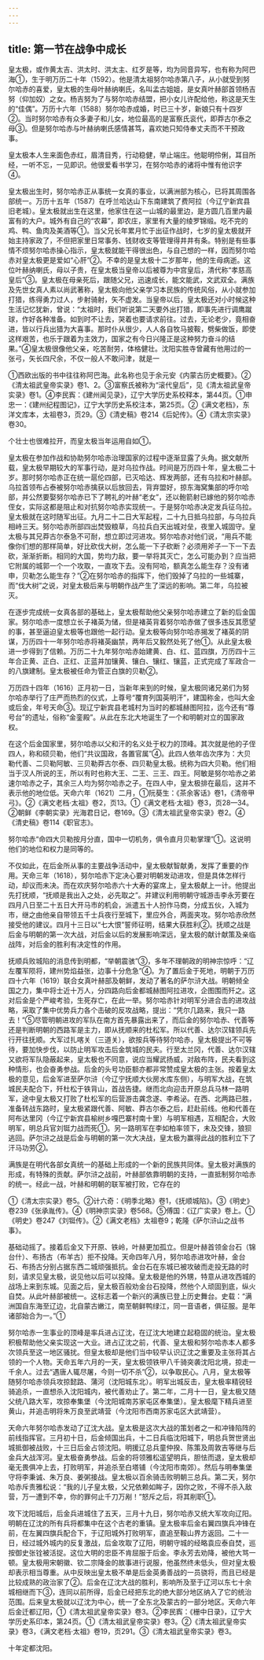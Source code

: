 ```yaml
---
---
---
```

title: 第一节在战争中成长
---



皇太极，或作黄太吉、洪太时、洪太主、红歹是等，均为同音异写，也有称为阿巴海①，生于明万历二十年（1592）。他是清太祖努尔哈赤第八子，从小就受到努尔哈赤的喜爱，皇太极的生母叶赫纳喇氏，名叫孟古姐姐，是女真叶赫部首领杨吉努（仰加奴）之女。杨吉努为了与努尔哈赤结盟，把小女儿许配给他，称这是天生的“佳偶”。万历十六年（1588）努尔哈赤成婚，时已三十岁，新娘只有十四岁②。当时努尔哈赤有众多妻子和儿女，地位最高的是富察氏衮代，即莽古尔泰之母③。但是努尔哈赤与叶赫纳喇氏感情甚笃，喜欢她只知侍奉丈夫而不干预政事。

皇太极本人生来面色赤红，眉清目秀，行动稳健，举止端庄。他聪明伶俐，耳目所经，一听不忘，一见即识。他很爱看书学习，在努尔哈赤的诸将中惟有他识字④。

皇太极出生时，努尔哈赤正从事统一女真的事业，以满洲部为核心，已将其周围各部统一。万历十五年（1587）在呼兰哈达山下东南建筑了费阿拉（今辽宁新宾县旧老城）。皇太极就出生在这里，他家住在这一山城的最里边，是方圆几百里内最富有的大户。城外有自己的“农幕”，即农庄，家里有大量的绫罗锦缎。吃不完的鸡、鸭、鱼肉及美酒等①。当父兄长年累月忙于出征作战时，七岁的皇太极就开始主持家政了，不但把家里日常事务、钱财收支等管理得井井有条。特别是有些事情不烦努尔哈赤操心指示，皇太极就能干得很出色，与自己想的一样，因而努尔哈赤对皇太极更是爱如“心肝”②。不幸的是皇太极十二岁那年，他的生母病逝。这位叶赫纳喇氏，母以子贵，在皇太极当皇帝以后被尊为中宫皇后，清代称“孝慈高皇后”③。皇太极在母亲死后，跟随父兄，迅速成长，能文能武，文武双全。满族及先世女真人素以尚武著称，皇太极向他父亲学习本民族的传统风俗，从小就参加打猎，练得勇力过人，步射骑射，矢不虚发。当皇帝以后，皇太极还对小时候这种生活记忆犹新，曾说：“太祖时，我们听说第二天要外出打猎，即事先进行调鹰蹴球，作好各种准备。如到时不让去，哭着也要请求前往。过去，无论老少，竟相奋进，皆以行兵出猎为大喜事。那时仆从很少，人人各自牧马披鞍，劈柴做饭，即使这样艰苦，也乐于跟着为主效力，国家之有今日兴隆正是这种努力奋斗的结果。”④皇太极很像他父亲，吃苦耐劳，体格健壮。沈阳实胜寺曾藏有他用过的一张弓，矢长四尺余，不仅一般人不敢问津，就是一

①西欧出版的书中往往称阿巴海。此名称也见于余元安《内蒙古历史概要》。②《清太祖武皇帝实录》卷1、2。③富察氏被称为“滚代皇后”，见《清太祖武皇帝实录》卷1。④李民寏：《建州闻见录》，辽宁大学历史系校释本，第44页。①申忠一：《建州纪程图记》，辽宁大学历史系校注本，第25页。②《满文老档》，东洋文库本，太祖卷3，页29。③《清史稿》卷214《后妃传》。④《清太宗实录》卷30。

个壮士也很难拉开，而皇太极当年运用自如①。

皇太极在参加作战和协助努尔哈赤治理国家的过程中逐渐显露了头角。据文献所载，皇太极早期较大的军事行动，是对乌拉作战。时间是万历四十年，皇太极二十岁。那时努尔哈赤正在统一扈伦四部，已灭哈达、辉发两部，还有乌拉和叶赫部。乌拉首领布占泰被努尔哈赤擒获以后放回去，背弃盟好，掠东海窝集部的呼尔哈部，并公然要娶努尔哈赤已下了聘礼的叶赫“老女”，还以骲箭射已嫁他的努尔哈赤侄女，实际这都是阻止和对抗努尔哈赤实现统一。于是努尔哈赤决定发兵征乌拉。皇太极就在这时随军出征。九月二十二日大军起程，二十九日抵乌拉部，与乌拉兵相峙三天。努尔哈赤所部四出焚毁粮草，乌拉兵白天出城对垒，夜里入城固守。皇太极与其兄莽古尔泰急不可耐，想立即过河进攻。努尔哈赤对他们说，“用兵不能像你们想的那样简单，好比砍伐大树，怎么能一下子砍断？必须用斧子一下一下去砍，渐渐折断。相同的大国，势均力敌，要一举将其灭亡，怎么可能办到？应当把它附属的城郭一个一个攻取，一直攻下去。没有阿哈，额真怎么能生存？没有诸申，贝勒怎么能生存？”②在努尔哈赤的指挥下，他们毁掉了乌拉的一些城寨，而“伐大树”之说，对皇太极后来与明朝作战产生了深远的影响。第二年，乌拉被灭。

在逐步完成统一女真各部的基础上，皇太极帮助他父亲努尔哈赤建立了新的后金国家。努尔哈赤一度想立长子褚英为储，但是褚英背着努尔哈赤做了很多违反其愿望的事，甚至逼迫皇太极等也跟他一起行动。皇太极等向努尔哈赤揭发了褚英的阴谋，万历四十一年努尔哈赤将褚英幽禁，两年后又毅然处死了他①。从此皇太极进一步得到了信赖。万历二十九年努尔哈赤始建黄、白、红、蓝四旗，万历四十三年合正黄、正白、正红、正蓝并加镶黄、镶白、镶红、镶蓝，正式完成了军政合一的八旗建制。皇太极被任命为管正白旗的贝勒②。

万历四十四年（1616）正月初一日，当新年来到的时候，皇太极同诸兄弟们为努尔哈赤举行了庄严而热烈的仪式，上尊号“覆育列国英明汗”，建国称金，也叫大金或后金，年号天命③。现辽宁新宾县老城村为当时的都城赫图阿拉，迄今还有“尊号台”的遗址，俗称“金銮殿”。从此在东北大地诞生了一个和明朝对立的国家政权。

在这个后金国家里，努尔哈赤以父和汗的名义处于权力的顶峰。其次就是他的子侄四人，称和硕贝勒，他们“共议国政，各置官属”④。此四人依年齿次序为：大贝勒代善、二贝勒阿敏、三贝勒莽古尔泰、四贝勒皇太极。统称为四大贝勒。他们相当于汉人所说的王，所以有时也称大王、二王、三王、四王。阿敏是努尔哈赤之弟速尔哈赤之子，其余三人均为努尔哈赤之子。在四人中，皇太极排在最后，这并不表示他的地位低。天命六年（1621）二月，①阮葵生：《茶余客话》卷1，《清帝甲弓》。②《满文老档·太祖》卷2，页13。①《满文老档·太祖》卷3，页28—34。②朝鲜《李朝实录》光海君日记，卷169。③《清太祖武皇帝实录》卷2。④《清史稿》卷114《职官志》。

努尔哈赤“命四大贝勒按月分直，国中一切机务，俱令直月贝勒掌理”①。这说明他们的地位和权力是同等的。

不仅如此，在后金所从事的主要战争活动中，皇太极献智献勇，发挥了重要的作用。天命三年（1618），努尔哈赤下定决心要对明朝发动进攻，但是具体怎样行动，却议而未决。而在欢庆努尔哈赤六十大寿的宴席上，皇太极献上一计。他提出先打抚顺，“抚顺是我出入之处，必先取之”。并建议利用明朝守城游击李永芳要在四月八日至二十五日大开马市的机会，派遣五十人扮作马商，分成五伙，入城为市，继之由他亲自带领五千士兵夜行至城下，里应外合，两面夹攻。努尔哈赤欣然接受他的建议。四月十三日以“七大恨”誓师征明，结果大获胜利②。抚顺之战是后金与明朝的第一次大战，对后金以后的发展影响深远，皇太极的献计献策及亲临战阵，对后金的胜利有决定性的作用。

抚顺兵败城陷的消息传到明都，“举朝震骇”③，多年不理朝政的明神宗惊呼：“辽左覆军陨将，建州势焰益张，边事十分危急”④。为了置后金于死地，明朝于万历四十六年（1619）联合女真叶赫部及朝鲜，发动了著名的萨尔浒大战。明朝倾全国之力，集中将士近十万人，分四路向后金都城赫图阿拉进攻，企图围而歼之。这对后金是个严峻考验，生死存亡，在此一举。努尔哈赤针对明军分进合击的进攻战略，采取了集中优势兵力各个击破的反攻战略，提出：“凭尔几路来，我只一路去！”⑤尽管明朝进攻的军队在南方首先暴露出来了，而后金的努尔哈赤、代善等还是判断明朝的西路军是主力，即从抚顺来的杜松军。所以代善、达尔汉辖领兵先行开往抚顺。大军过扎喀关（三道关），欲按兵等待努尔哈赤，皇太极提出不可等待，要加快步伐，以防止明军攻击后金筑城的民夫。行至太兰冈，代善、达尔汉辖又欲将军队隐蔽起来，皇太极也不同意，说应当耀武扬威，对敌布阵，民夫看到这种情形，也会奋勇参战。后金的头号功臣额亦都非常赞成皇太极的主张。按着皇太极的意见，后金军进至萨尔浒（今辽宁抚顺大伙房水库东侧），与明军大战，在筑城民夫配合下，歼杜松于铁背山，首战告捷。继而北向迎击开原总兵马林一路明军，途中皇太极又打败了杜松军的后营游击龚念遂、李希泌。在西、北两路已胜，准备转战东路时，皇太极紧跟代善、阿敏、莽古尔泰之后，赶赴前线。他和代善在阿布达里冈（今辽宁新宾县榆树乡嘎巴寨村南十里）与明军相遇，互相配合，大败明军，明总兵官刘铤力战而死①。另一路明军在李如柏率领下，未及交锋，狼狈逃回。萨尔浒之战是后金与明朝的第一次大决战，皇太极为赢得此战的胜利立下了汗马功劳②。

满族是在明代各部女真统一的基础上形成的一个新的民族共同体。皇太极对满族的形成，有特殊的贡献。萨尔浒之战前，叶赫部依靠明朝的支持，一直抵制努尔哈赤的统一。经此一战，叶赫和明朝的联军被打败，它存在的

①《清太宗实录》卷5。②计六奇：《明季北略》卷1，《抚顺城陷》。③《明史》卷239《张承胤传》。④《明神宗实录》卷568。⑤傅国：《辽广实录》卷上。①《明史》卷247《刘铤传》。②《满文老档》太祖卷9；乾隆《萨尔浒山之战书事》。

基础动摇了。接着后金又下开原、铁岭，叶赫更加孤立。但是叶赫首领金台石（锦台什）、布扬古（布羊古）拒不投降。天命四年八月，努尔哈赤进攻叶赫，金台石、布扬古分别占据东西二城顽强抵抗。金台石在东城已被攻破而走投无路的时刻，请求见皇太极，说见他以后可以投降。皇太极是他的外甥，特意从进攻西城的战场上来到东城。见面之后，皇太极百般劝金台石投降，然他个人顽固到底，纵火自焚。从此叶赫部被统一。这标志着一个新兴的满族已登上历史舞台。史载：“满洲国自东海至辽边，北自蒙古嫩江，南至朝鲜鸭绿江，同一音语者，俱征服。是年诸部始合为一。”①

努尔哈赤一生事业的顶峰是率兵进占辽沈，在辽沈大地建立起稳固的统治。皇太极积极帮助他父亲实现这一大业。进占辽沈之前，代善、皇太极和努尔哈赤本人都多次领兵至这一地区骚扰。但皇太极却是他们当中较早认识辽沈之重要及主张将其占领的一个人物。天命五年六月的一天，皇太极领铁甲八千骑突袭沈阳北境，掠走一千余人。过去“遇唐人辄尽屠，今则一切不杀”②，以争取民心。八月，皇太极等随努尔哈赤领兵攻掠懿路、蒲河（沈阳城东北）。明军出城反击，皇太极率精锐轻骑追杀，一直想杀入沈阳城内，被代善劝止了。第二年，二月十一日，皇太极又随父统八路大军，攻掠奉集堡（今沈阳城南苏家屯区奉集堡）。皇太极麾下精兵进至黄山，并追击明将朱万良至武靖营（今沈阳市西南苏家屯区大武靖营）。

天命六年努尔哈赤发动了辽沈大战。皇太极是这次大战的策划者之一和冲锋陷阵的前线指挥官。三月初十日，后金倾国出兵，十二日兵临沈阳城下，明总兵贺世贤出城抵御被战败，十三日后金占领沈阳。明援辽总兵童仲揆、陈策及周敦吉等继与后金兵大战浑河。皇太极奋勇参战。后金的将领雅松遥望明兵，胆怯而退，皇太极却毫无畏俱冲上去，打败明军，并追杀至白塔铺（今沈阳市南郊）。然后与明奉集堡守将李秉诚、朱万良、姜粥接战。皇太极以百余骑击败明朝三总兵。第二天，努尔哈赤斥责雅松说：“我的儿子皇太极，父兄依赖如眸子，因你之败，不得不杀入敌营，万一遭到不幸，你的罪何止千刀万剐！”怒斥之后，将其削职①。

攻下沈阳城后，后金兵进城住了五天，三月十九日，努尔哈赤又统大军攻向辽阳。明朝在辽沈的所有兵将都集中在这个古老的重镇。皇太极率后金右翼四旗兵冲锋在前，在左翼四旗兵配合下，于辽阳城外打败明军，直追至鞍山界方返回。二十一日，经过城外城内的反复激战，后金攻取了辽阳，明朝守城的经略袁应泰自焚，巡按御史张铨被活捉。这位大明的忠臣不肯屈服于后金。李永芳去劝降，被他大骂一顿。皇太极用宋朝徽、钦二宗降金的故事进行说服，他虽然终未低头，但对皇太极却表示相当尊重。从中反映出皇太极不单是后金英勇善战的一员骁将，而且已经是比较成熟的政治家了②。后金在辽沈大战的胜利，影响所及至于辽河以东七十余城相继而下③，连同以前所得，后金已经把东北的绝大部分地区纳入了它的统治范围。后来皇太极就以辽沈为中心，统一了全东北及蒙古的一部分地区。天命六年后金迁都辽阳，①《清太祖武皇帝实录》卷3。②李民寏：《栅中日录》，辽宁大学历史系印本，第24页。①《清太祖武皇帝实录》卷3。②《清太祖武皇帝实录》卷3，《满文老档·太祖》卷19，页291。③《清太祖武皇帝实录》卷3。

十年定都沈阳。